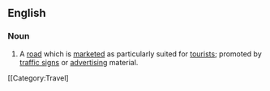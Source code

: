 ==English==

===Noun===
{{infl|en|noun|head=[[tourist]] [[highway]]}}

# A [[road]] which is [[marketed]] as particularly suited for [[tourist]]s; promoted by [[traffic sign]]s or [[advertising]] material. 

[[Category:Travel]